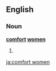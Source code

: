 ==English==

===Noun===
'''[[comfort]] [[women]]'''

# {{plural of|comfort woman}}

[[ja:comfort women]]